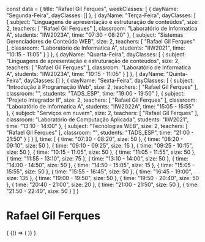 const data = {
  title: "Rafael Gil Ferques",
  weekClasses: [
    {
      dayName: "Segunda-Feira",
      dayClasses: []
    },
    {
      dayName: "Terça-Feira",
      dayClasses: [
        {
          subject: "Linguagens de apresentação e estruturação de conteúdos",
          size: 2,
          teachers: [
            "Rafael Gil Ferques"
          ],
          classroom: "Laboratório de Informatica A",
          students: "IIW2023A",
          time: "07:30 - 08:20"
        },
        {
          subject: "Sistemas Gerenciadores de Conteúdo WEB",
          size: 2,
          teachers: [
            "Rafael Gil Ferques"
          ],
          classroom: "Laboratório de Informatica A",
          students: "IIW2021",
          time: "10:15 - 11:05"
        }
      ]
    },
    {
      dayName: "Quarta-Feira",
      dayClasses: [
        {
          subject: "Linguagens de apresentação e estruturação de conteúdos",
          size: 2,
          teachers: [
            "Rafael Gil Ferques"
          ],
          classroom: "Laboratório de Informatica A",
          students: "IIW2023A",
          time: "10:15 - 11:05"
        }
      ]
    },
    {
      dayName: "Quinta-Feira",
      dayClasses: []
    },
    {
      dayName: "Sexta-Feira",
      dayClasses: [
        {
          subject: "Introdução à Programação Web",
          size: 2,
          teachers: [
            "Rafael Gil Ferques"
          ],
          classroom: "",
          students: "TADS_ESP",
          time: "19:00 - 19:50"
        },
        {
          subject: "Projeto Integrador II",
          size: 2,
          teachers: [
            "Rafael Gil Ferques"
          ],
          classroom: "Laboratório de Informatica A",
          students: "IIW2022A",
          time: "15:05 - 15:55"
        },
        {
          subject: "Serviços em nuvem",
          size: 2,
          teachers: [
            "Rafael Gil Ferques"
          ],
          classroom: "Laboratório de Computação Aplicada",
          students: "IIW2021",
          time: "13:10 - 14:00"
        },
        {
          subject: "Tecnologias WEB",
          size: 2,
          teachers: [
            "Rafael Gil Ferques"
          ],
          classroom: "",
          students: "TADS_ESP",
          time: "21:00 - 21:50"
        }
      ]
    }
  ],
  time: [
    {
      time: "07:30 - 08:20",
      size: 50
    },
    {
      time: "08:20 - 09:10",
      size: 50
    },
    {
      time: "09:10 - 09:25",
      size: 15
    },
    {
      time: "09:25 - 10:15",
      size: 50
    },
    {
      time: "10:15 - 11:05",
      size: 50
    },
    {
      time: "11:05 - 11:55",
      size: 50
    },
    {
      time: "11:55 - 13:10",
      size: 75
    },
    {
      time: "13:10 - 14:00",
      size: 50
    },
    {
      time: "14:00 - 14:50",
      size: 50
    },
    {
      time: "14:50 - 15:05",
      size: 15
    },
    {
      time: "15:05 - 15:55",
      size: 50
    },
    {
      time: "15:55 - 16:45",
      size: 50
    },
    {
      time: "16:45 - 19:00",
      size: 135
    },
    {
      time: "19:00 - 19:50",
      size: 50
    },
    {
      time: "19:50 - 20:40",
      size: 50
    },
    {
      time: "20:40 - 21:00",
      size: 20
    },
    {
      time: "21:00 - 21:50",
      size: 50
    },
    {
      time: "21:50 - 22:40",
      size: 50
    }
  ]
}

# Rafael Gil Ferques

<div>
  {
    <BrowserOnly>
      {() => (
        <Grid
          title={data.title}
          weekClasses={data.weekClasses}
          time={data.time}
        />
      )}
    </BrowserOnly>
  }
</div>
